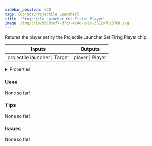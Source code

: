 ```yaml
---
sidebar_position: 620
tags: [Object,Projectile Launcher]
title: 'Projectile Launcher Get Firing Player'
image: /img/chip/9bc9def7-d7c3-4248-ba1c-35116f013768.svg
---
```


Returns the player set by the Projectile Launcher Set Firing Player chip.



<IChip uuid="9bc9def7-d7c3-4248-ba1c-35116f013768"/>

<table><thead><tr><th>Inputs</th><th>Outputs</th></tr></thead><tbody><tr><td>projectile launcher | Target</td><td>player | Player</td></tr></tbody></table>

<details>
  <summary>Properties</summary>
  <div>
    <div>
    <table>
      <tbody>
        <tr>
          <td>Is beta required?</td>
          <td>No</td>
        </tr>
        <tr>
          <td>Is chip a trolling risk?</td>
          <td>No</td>
        </tr>
        <tr>
          <td>Is chip a role assignment risk?</td>
          <td>No</td>
        </tr>
        <tr>
          <td>Chip UUID</td>
          <td>9bc9def7-d7c3-4248-ba1c-35116f013768</td>
        </tr>
        <tr>
          <td>Room availability</td>
          <td>Available everywhere</td>
        </tr>
      </tbody>
    </table>
    </div>
  </div>
</details>

### Uses

None so far!

### Tips

None so far!

### Issues

None so far!